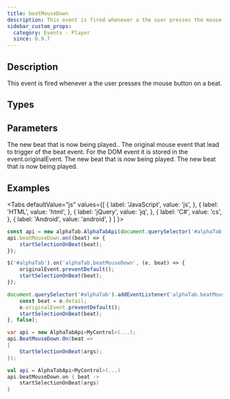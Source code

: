 ```yaml
---
title: beatMouseDown
description: This event is fired whenever a the user presses the mouse button on a beat.
sidebar_custom_props:
  category: Events - Player
  since: 0.9.7
---
```


<SinceBadge since="0.9.7" />


## Description
This event is fired whenever a the user presses the mouse button on a beat.

<EventDescription metadata={metadata} />

## Types

<TypeTable>
    <TypeRow type="js" name="function(beat, originalEvent)" />    
    <TypeRow type="net" name="Action<AlphaTab.Model.Beat>" />    
    <TypeRow type="android" name="(beat: alphaTab.model.Beat) -> Unit" />    
</TypeTable>

## Parameters

<ParameterTable>
    <ParameterRow platform="js" name="beat" type="alphaTab.model.Beat">
        The new beat that is now being played..
    </ParameterRow>
    <ParameterRow platform="js-jquery" name="originalEvent" type="MouseEvent">
        The original mouse event that lead to trigger of the beat event. For the DOM event it is stored in the event.originalEvent.
    </ParameterRow>
    <ParameterRow platform="net" name="beat" type="AlphaTab.Model.Beat">
        The new beat that is now being played.
    </ParameterRow>
    <ParameterRow platform="android" name="beat" type="alphaTab.model.Beat">
        The new beat that is now being played.
    </ParameterRow>
</ParameterTable>

## Examples

<Tabs
  defaultValue="js"
  values={[
    { label: 'JavaScript', value: 'js', },
    { label: 'HTML', value: 'html', },
    { label: 'jQuery', value: 'jq', },
    { label: 'C#', value: 'cs', },
    { label: 'Android', value: 'android', }
  ]
}>
<TabItem value="js">

```js
const api = new alphaTab.AlphaTabApi(document.querySelector('#alphaTab'));
api.beatMouseDown.on((beat) => {
    startSelectionOnBeat(beat);
});
```

</TabItem>
<TabItem value="jq">

```js
$('#alphaTab').on('alphaTab.beatMouseDown', (e, beat) => {
    originalEvent.preventDefault();
    startSelectionOnBeat(beat);
});
```

</TabItem>
<TabItem value="html">

```js
document.querySelector('#alphaTab').addEventListener('alphaTab.beatMouseDown', (e) => {
    const beat = e.detail;
    e.originalEvent.preventDefault();
    startSelectionOnBeat(beat);
}, false);
```

</TabItem>
<TabItem value="cs">

```cs
var api = new AlphaTabApi<MyControl>(...);
api.BeatMouseDown.On(beat => 
{
    StartSelectionOnBeat(args);
});
```

</TabItem>
<TabItem value="android">

```kotlin
val api = AlphaTabApi<MyControl>(...)
api.beatMouseDown.on { beat ->
    startSelectionOnBeat(args)
}
```

</TabItem>
</Tabs>